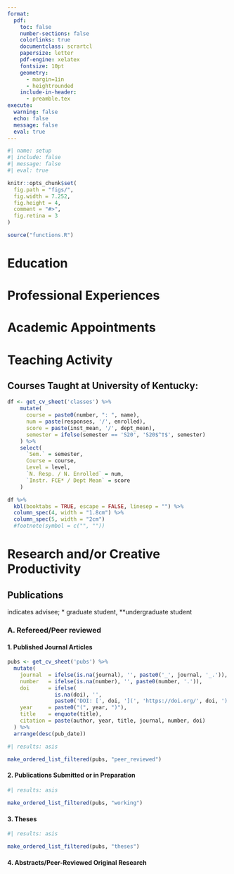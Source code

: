 ```yaml
---
format:
  pdf:
    toc: false
    number-sections: false
    colorlinks: true
    documentclass: scrartcl
    papersize: letter
    pdf-engine: xelatex
    fontsize: 10pt
    geometry:
      - margin=1in
      - heightrounded
    include-in-header:
      - preamble.tex
execute:
  warning: false
  echo: false
  message: false
  eval: true
---
```


```r
#| name: setup
#| include: false
#| message: false
#| eval: true

knitr::opts_chunk$set(
  fig.path = "figs/",
  fig.width = 7.252,
  fig.height = 4,
  comment = "#>",
  fig.retina = 3
)

source("functions.R")
```

\par\centering{\LARGE{Reiley Thomas Bergin, Ph.D.}}
\par\centering{Athletic Training and Clinical Nutrition}
\vspace{-5pt}
\par\centering{University of Kentucky}
\vspace{-5pt}
\par\centering{Sports Medicine Research Institute (SMRI)}
\vspace{-5pt}
\par\centering{720 Sports Center Dr., Lexington, KY 40536}
\vspace{-5pt}
\par\centering{{\large\Telefon} +1 (859) 323-9832}
\vspace{-5pt}
\par\centering{{\large\Letter} reiley.bergin@uky.edu}
<!--
\vspace{-5pt}
\par\centering{\href{http://www.rtbergin.com}{www.rtbergin.com}}
-->

# Education

\setlength{\tabcolsep}{4pt}
\vspace{-10pt}
\begin{longtable}{lll}

    2024 & University of Kentucky, Lexington, KY & Ph.D. Rehabilitation Sciences\\

    \multicolumn{3}{p{\dimexpr\textwidth-2\tabcolsep}}{\small \raggedright Dissertation: \emph{Using Inertial Measurement Units (IMUs) to Assess Fatigue-\-Related Changes in Running: Applications in Training Load Management}}\\
    
    \multicolumn{3}{l}{Doctoral Committee: \emph{Nick Heebner, Stuart Best, Matt Hoch, \& Josh Winters}}\\[5pt]
    
    2016 & Florida State University, Tallahassee, FL & M.S. Exercise Physiology\\

    2014 & Indiana University, Bloomington, IN & B.S. Biology\\[5pt]

\end{longtable}

\vspace{-10pt}

# Professional Experiences

\vspace{-10pt}
\begin{longtable}{llp{15cm}}
2020 - 2024 & \textbf{University of Kentucky}, Lexington, KY & \\
 & Research Analyst Principal, Sports Medicine Research Institute (SMRI)\\[5pt]
2017 - 2020 & \textbf{University of Kentucky}, Lexington, KY & \\
 & Graduate Research Assistant, Sports Medicine Research Institute (SMRI)\\[5pt]
2016 & \textbf{Florida State University}, Tallahassee, FL & \\
 & Graduate Assistant, Athletic Department\\[5pt]
2015 & \textbf{University of Notre Dame}, South Bend, IN & \\
 & Sports Science Intern, Athletic Department\\
\end{longtable}

\vspace{-10pt}

# Academic Appointments

\vspace{-10pt}
\begin{longtable}{llp{15cm}}
2024 - Present & \textbf{University of Kentucky}, Lexington, KY & \\
 & Assistant Professor, Athletic Training and Clinical Nutrition\\[5pt]
\end{longtable}

\vspace{-10pt}

# Teaching Activity

## Courses Taught at University of Kentucky:

```r
df <- get_cv_sheet('classes') %>% 
    mutate(
      course = paste0(number, ": ", name), 
      num = paste(responses, '/', enrolled), 
      score = paste(inst_mean, '/', dept_mean),
      semester = ifelse(semester == 'S20', 'S20$^†$', semester)
    ) %>% 
    select(
      `Sem.` = semester,
      Course = course,
      Level = level, 
      `N. Resp. / N. Enrolled` = num,
      `Instr. FCE* / Dept Mean` = score
    ) 

df %>% 
  kbl(booktabs = TRUE, escape = FALSE, linesep = "") %>% 
  column_spec(4, width = "1.8cm") %>% 
  column_spec(5, width = "2cm") 
  #footnote(symbol = c("", ""))
```

# Research and/or Creative Productivity

## Publications

<!-- Set spacing in between list -->

\apptocmd{\tightlist}{\setlength{\itemsep}{4pt}}{}{}

<!--
ORCID: \href{https://--- ADD LATER ---} \| [Google Scholar Profile](https://--- ADD LATER ---)
-->

\underline{Underline} indicates advisee; \* graduate student, \*\*undergraduate student

### A. Refereed/Peer reviewed

#### 1. Published Journal Articles

```r
pubs <- get_cv_sheet('pubs') %>%
  mutate(
    journal  = ifelse(is.na(journal), '', paste0('_', journal, '_.')),
    number   = ifelse(is.na(number), '', paste0(number, '.')),
    doi      = ifelse(
               is.na(doi), '',
               paste0('DOI: [', doi, '](', 'https://doi.org/', doi, ')')),
    year     = paste0("(", year, ")"),
    title    = enquote(title),
    citation = paste(author, year, title, journal, number, doi)
  ) %>% 
  arrange(desc(pub_date))
```

```r
#| results: asis

make_ordered_list_filtered(pubs, "peer_reviewed")
```

#### 2. Publications Submitted or in Preparation

```r
#| results: asis
 
make_ordered_list_filtered(pubs, "working")
```

#### 3. Theses

```r
#| results: asis

make_ordered_list_filtered(pubs, "theses")
```

#### 4. Abstracts/Peer-Reviewed Original Research


<!-- \newpage -->

<!-- # References -->

<!-- \begin{longtable}{p{7cm} p{8.6cm}} -->

<!--   \textbf{Erica R.H. Fuchs} & \textbf{Jeremy J. Michalek} \\ -->

<!--   Professor & Professor \\ -->

<!--   Department of Engineering and Public Policy & Department of Engineering and Public Policy \\ -->

<!--   Carnegie Mellon University & Department of Mechanical Engineering \\ -->

<!--   Baker Hall 131E & Carnegie Mellon University \\ -->

<!--   5000 Forbes Avenue & Scaife Hall 324 \\ -->

<!--   Pittsburgh, PA 15213 & 5000 Forbes Avenue \\ -->

<!--   Phone: +1 (412) 268-1877 & Pittsburgh, PA 15213 \\ -->

<!--   Email: erhf@andrew.cmu.edu & Phone: +1 (412) 268-3765 \\ -->

<!--   & Email: jmichalek@cmu.edu \\ -->

<!--   &  \\ -->

<!--   \textbf{Elea McDonnell Feit} & \textbf{Valerie J. Karplus}\\ -->

<!--   Associate Professor of Marketing & Associate Professor\\ -->

<!--   LeBow College of Business & Department of Engineering and Public Policy\\ -->

<!--   Drexel University & Carnegie Mellon University\\ -->

<!--   Gerri C. LeBow Hall 828 & Scott Hall 5113\\ -->

<!--   3141 Chestnut Street & 5000 Forbes Avenue\\ -->

<!--   Philadelphia, PA 19104 & Pittsburgh, PA 15213\\ -->

<!--   Phone: +1 (215) 571-4054 & Email: vkarplus@andrew.cmu.edu \\ -->

<!--   Email: efeit@drexel.edu & \\ -->

<!--   &  \\ -->

<!--   \textbf{Peter Fox-Penner} & \textbf{Zoe Szajnfarber} \\ -->

<!--   Director, Institute for Sustainable Energy & Professor \& Department Chair\\ -->

<!--   Questrom School of Business & Engineering Management and Systems Engineering\\ -->

<!--   Boston University & George Washington University\\ -->

<!--   Rafik B. Hariri Building, Room 514A & Science \& Engineering Hall 2670\\ -->

<!--   595 Commonwealth Ave. & 800 22nd Street, NW\\ -->

<!--   Boston, MA 02215 & Washington, DC 20052 \\ -->

<!--   Phone: +1 (617) 353-4298 & Phone: +1 (202) 994-7153\\ -->

<!--   Email: pfoxfp@bu.edu & Email: zszajnfa@gwu.edu\\ -->

<!-- \end{longtable} -->
